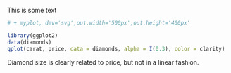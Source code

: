 This is some text


```r
# + myplot, dev='svg',out.width='500px',out.height='400px'

library(ggplot2)
data(diamonds)
qplot(carat, price, data = diamonds, alpha = I(0.3), color = clarity)
```

Diamond size is clearly related to price, but not in a linear fashion.


